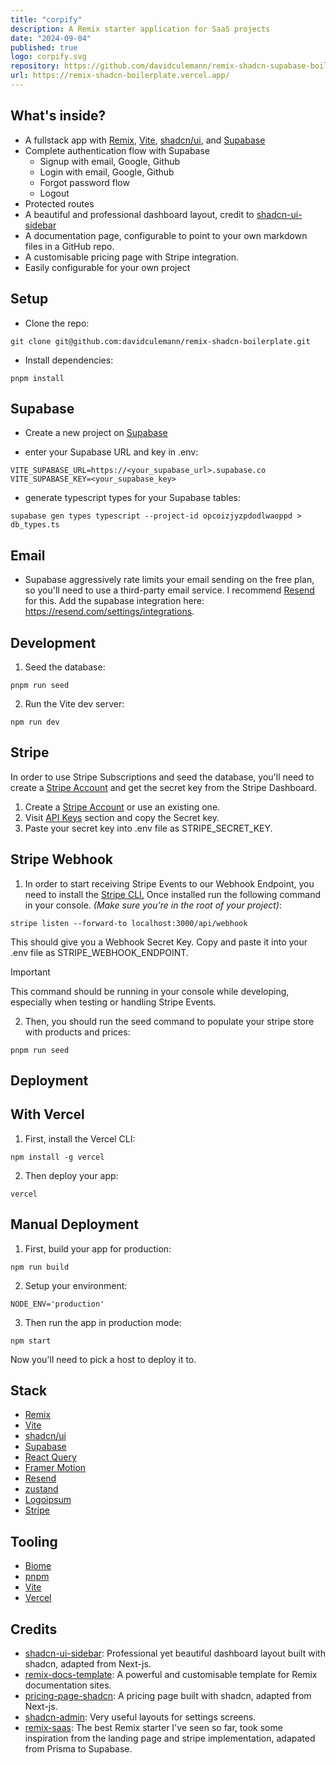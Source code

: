 ```yaml
---
title: "corpify"
description: A Remix starter application for SaaS projects
date: "2024-09-04"
published: true
logo: corpify.svg
repository: https://github.com/davidculemann/remix-shadcn-supabase-boilerplate
url: https://remix-shadcn-boilerplate.vercel.app/
---
```


## What's inside?

-   A fullstack app with [Remix](https://remix.run), [Vite](https://vitejs.dev), [shadcn/ui](https://shadcn/ui), and [Supabase](https://supabase.io)
-   Complete authentication flow with Supabase
    -   Signup with email, Google, Github
    -   Login with email, Google, Github
    -   Forgot password flow
    -   Logout
-   Protected routes
-   A beautiful and professional dashboard layout, credit to [shadcn-ui-sidebar](https://github.com/salimi-my/shadcn-ui-sidebar)
-   A documentation page, configurable to point to your own markdown files in a GitHub repo.
-   A customisable pricing page with Stripe integration.
-   Easily configurable for your own project

## Setup

-   Clone the repo:

```sh-session
git clone git@github.com:davidculemann/remix-shadcn-boilerplate.git
```

-   Install dependencies:

```sh-session
pnpm install
```

## Supabase

-   Create a new project on [Supabase](https://supabase.io)

-   enter your Supabase URL and key in .env:

```sh-session
VITE_SUPABASE_URL=https://<your_supabase_url>.supabase.co
VITE_SUPABASE_KEY=<your_supabase_key>
```

-   generate typescript types for your Supabase tables:

```sh-session
supabase gen types typescript --project-id opcoizjyzpdodlwaoppd > db_types.ts
```

## Email

-   Supabase aggressively rate limits your email sending on the free plan, so you'll need to use a third-party email service. I recommend [Resend](https://resend.com) for this. Add the supabase integration here: https://resend.com/settings/integrations.

## Development

1. Seed the database:

```sh-session
pnpm run seed
```

2. Run the Vite dev server:

```sh-session
npm run dev
```

## Stripe

In order to use Stripe Subscriptions and seed the database, you'll need to create a [Stripe Account](https://dashboard.stripe.com/login) and get the secret key from the Stripe Dashboard.

1. Create a [Stripe Account](https://dashboard.stripe.com/login) or use an existing one.
2. Visit [API Keys](https://dashboard.stripe.com/test/apikeys) section and copy the Secret key.
3. Paste your secret key into .env file as STRIPE_SECRET_KEY.

## Stripe Webhook

1. In order to start receiving Stripe Events to our Webhook Endpoint, you need to install the [Stripe CLI.](https://stripe.com/docs/stripe-cli) Once installed run the following command in your console. _(Make sure you're in the root of your project)_:

```sh-session
stripe listen --forward-to localhost:3000/api/webhook
```

This should give you a Webhook Secret Key. Copy and paste it into your .env file as STRIPE_WEBHOOK_ENDPOINT.

> [!IMPORTANT]
> This command should be running in your console while developing, especially when testing or handling Stripe Events.

2. Then, you should run the seed command to populate your stripe store with products and prices:

```sh-session
pnpm run seed
```

## Deployment

## With Vercel

1. First, install the Vercel CLI:

```sh-session
npm install -g vercel
```

2. Then deploy your app:

```sh-session
vercel
```

## Manual Deployment

1. First, build your app for production:

```sh-session
npm run build
```

2. Setup your environment:

```sh-session
NODE_ENV='production'
```

3. Then run the app in production mode:

```sh-session
npm start
```

Now you'll need to pick a host to deploy it to.

## Stack

-   [Remix](https://remix.run)
-   [Vite](https://vitejs.dev)
-   [shadcn/ui](https://shadcn/ui)
-   [Supabase](https://supabase.io)
-   [React Query](https://react-query.tanstack.com)
-   [Framer Motion](https://www.framer.com/motion)
-   [Resend](https://resend.io)
-   [zustand](https://zustand.surge.sh)
-   [Logoipsum](https://logoipsum.com)
-   [Stripe](https://stripe.com)

## Tooling

-   [Biome](https://biomejs.dev)
-   [pnpm](https://pnpm.io)
-   [Vite](https://vitejs.dev)
-   [Vercel](https://vercel.com)

## Credits

-   [shadcn-ui-sidebar](https://github.com/salimi-my/shadcn-ui-sidebar): Professional yet beautiful dashboard layout built with shadcn, adapted from Next-js.
-   [remix-docs-template](https://github.com/boomerang-io/remix-docs-template): A powerful and customisable template for Remix documentation sites.
-   [pricing-page-shadcn](https://github.com/m4nute/pricing-page-shadcn): A pricing page built with shadcn, adapted from Next-js.
-   [shadcn-admin](https://github.com/satnaing/shadcn-admin): Very useful layouts for settings screens.
-   [remix-saas](https://remix-saas.fly.dev/): The best Remix starter I've seen so far, took some inspiration from the landing page and stripe implementation, adapated from Prisma to Supabase.
